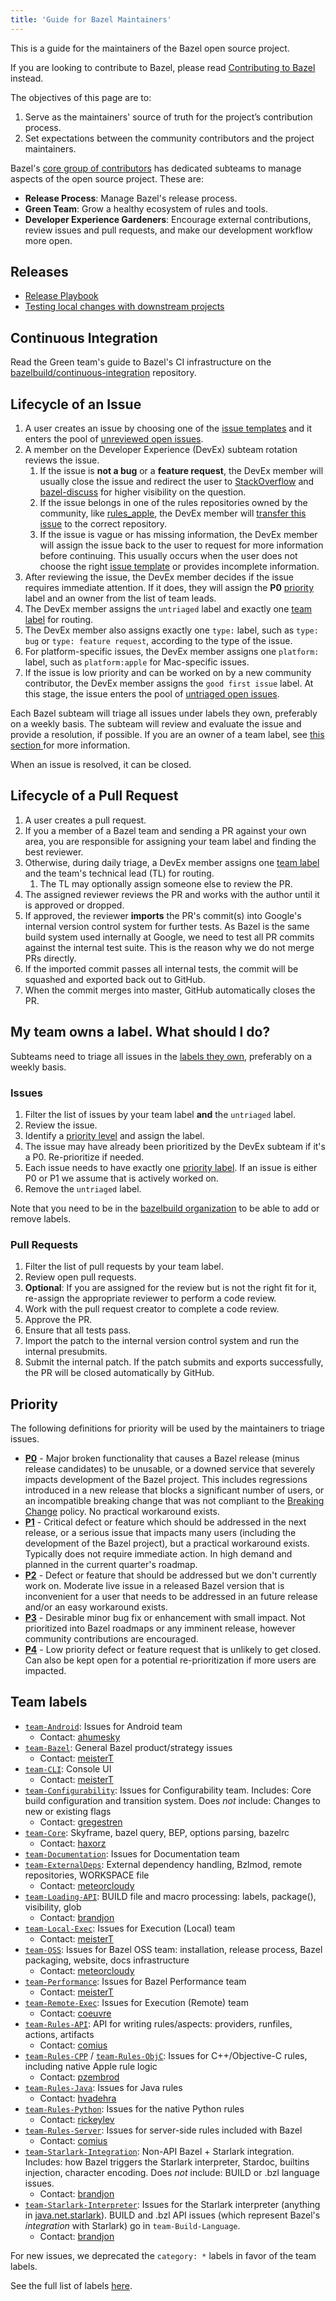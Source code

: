 ```yaml
---
title: 'Guide for Bazel Maintainers'
---
```




This is a guide for the maintainers of the Bazel open source project.

If you are looking to contribute to Bazel, please read [Contributing to
Bazel](/contribute) instead.

The objectives of this page are to:

1. Serve as the maintainers' source of truth for the project’s contribution
   process.
1. Set expectations between the community contributors and the project
   maintainers.

Bazel's [core group of contributors](/contribute/policy) has dedicated
subteams to manage aspects of the open source project. These are:

* **Release Process**: Manage Bazel's release process.
* **Green Team**: Grow a healthy ecosystem of rules and tools.
* **Developer Experience Gardeners**: Encourage external contributions, review
  issues and pull requests, and make our development workflow more open.

## Releases

* [Release Playbook](https://github.com/bazelbuild/continuous-integration/blob/master/docs/release-playbook.md)
* [Testing local changes with downstream projects](https://github.com/bazelbuild/continuous-integration/blob/master/docs/downstream-testing.md)

## Continuous Integration

Read the Green team's guide to Bazel's CI infrastructure on the
[bazelbuild/continuous-integration](https://github.com/bazelbuild/continuous-integration/blob/master/buildkite/README.md)
repository.

## Lifecycle of an Issue

1. A user creates an issue by choosing one of the
[issue templates](https://github.com/bazelbuild/bazel/issues/new/choose)
   and it enters the pool of [unreviewed open
   issues](https://github.com/bazelbuild/bazel/issues?utf8=%E2%9C%93&q=is%3Aissue+is%3Aopen+-label%3Auntriaged+-label%3Ap2+-label%3Ap1+-label%3Ap3+-label%3Ap4+-label%3Ateam-Starlark+-label%3Ateam-Rules-CPP+-label%3Ateam-Rules-Java+-label%3Ateam-XProduct+-label%3Ateam-Android+-label%3Ateam-Apple+-label%3Ateam-Configurability++-label%3Ateam-Performance+-label%3Ateam-Rules-Server+-label%3Ateam-Core+-label%3Ateam-Rules-Python+-label%3Ateam-Remote-Exec+-label%3Ateam-Local-Exec+-label%3Ateam-Bazel).
1. A member on the Developer Experience (DevEx) subteam rotation reviews the
   issue.
   1. If the issue is **not a bug** or a **feature request**, the DevEx member
      will usually close the issue and redirect the user to
      [StackOverflow](https://stackoverflow.com/questions/tagged/bazel) and
      [bazel-discuss](https://groups.google.com/forum/#!forum/bazel-discuss) for
      higher visibility on the question.
   1. If the issue belongs in one of the rules repositories owned by the
      community, like [rules_apple](https://github.com.bazelbuild/rules_apple),
      the DevEx member will [transfer this issue](https://docs.github.com/en/free-pro-team@latest/github/managing-your-work-on-github/transferring-an-issue-to-another-repository)
      to the correct repository.
   1. If the issue is vague or has missing information, the DevEx member will
      assign the issue back to the user to request for more information before
      continuing. This usually occurs when the user does not choose the right
      [issue template](https://github.com/bazelbuild/bazel/issues/new/choose)
       or provides incomplete information.
1. After reviewing the issue, the DevEx member decides if the issue requires
   immediate attention. If it does, they will assign the **P0**
   [priority](#priority) label and an owner from the list of team leads.
1. The DevEx member assigns the `untriaged` label and exactly one [team
   label](#team-labels) for routing.
1. The DevEx member also assigns exactly one `type:` label, such as `type: bug`
   or `type: feature request`, according to the type of the issue.
1. For platform-specific issues, the DevEx member assigns one `platform:` label,
   such as `platform:apple` for Mac-specific issues.
1. If the issue is low priority and can be worked on by a new community
   contributor, the DevEx member assigns the `good first issue` label.
At this stage, the issue enters the pool of [untriaged open
issues](https://github.com/bazelbuild/bazel/issues?q=is%3Aissue+is%3Aopen+label%3Auntriaged).

Each Bazel subteam will triage all issues under labels they own, preferably on a
weekly basis. The subteam will review and evaluate the issue and provide a
resolution, if possible. If you are an owner of a team label, see [this section
](#label-own) for more information.

When an issue is resolved, it can be closed.

## Lifecycle of a Pull Request

1. A user creates a pull request.
1. If you a member of a Bazel team and sending a PR against your own area,
   you are responsible for assigning your team label and finding the best
   reviewer.
1. Otherwise, during daily triage, a DevEx member assigns one
   [team label](#team-labels) and the team's technical lead (TL) for routing.
   1. The TL may optionally assign someone else to review the PR.
1. The assigned reviewer reviews the PR and works with the author until it is
   approved or dropped.
1. If approved, the reviewer **imports** the PR's commit(s) into Google's
   internal version control system for further tests. As Bazel is the same build
   system used internally at Google, we need to test all PR commits against the
   internal test suite. This is the reason why we do not merge PRs directly.
1. If the imported commit passes all internal tests, the commit will be squashed
   and exported back out to GitHub.
1. When the commit merges into master, GitHub automatically closes the PR.


## My team owns a label. What should I do?

Subteams need to triage all issues in the [labels they own](#team-labels),
preferably on a weekly basis.

### Issues

1. Filter the list of issues by your team label **and** the `untriaged` label.
1. Review the issue.
1. Identify a [priority level](#priority) and assign the label.
  1. The issue may have already been prioritized by the DevEx subteam if it's a
     P0. Re-prioritize if needed.
  1. Each issue needs to have exactly one [priority label](#priority). If an
     issue is either P0 or P1 we assume that is actively worked on.
1. Remove the `untriaged` label.

Note that you need to be in the [bazelbuild
organization](https://github.com/bazelbuild) to be able to add or remove labels.

### Pull Requests

1. Filter the list of pull requests by your team label.
1. Review open pull requests.
  1. **Optional**: If you are assigned for the review but is not the right fit
  for it, re-assign the appropriate reviewer to perform a code review.
1. Work with the pull request creator to complete a code review.
1. Approve the PR.
1. Ensure that all tests pass.
1. Import the patch to the internal version control system and run the internal
   presubmits.
1. Submit the internal patch. If the patch submits and exports successfully, the
   PR will be closed automatically by GitHub.

## Priority

The following definitions for priority will be used by the maintainers to triage
issues.

* [**P0**](https://github.com/bazelbuild/bazel/labels/P0) - Major broken
  functionality that causes a Bazel release (minus release candidates) to be
  unusable, or a downed service that severely impacts development of the Bazel
  project. This includes regressions introduced in a new release that blocks a
  significant number of users, or an incompatible breaking change that was not
  compliant to the [Breaking
  Change](https://docs.google.com/document/d/1q5GGRxKrF_mnwtaPKI487P8OdDRh2nN7jX6U-FXnHL0/edit?pli=1#heading=h.ceof6vpkb3ik)
  policy. No practical workaround exists.
* [**P1**](https://github.com/bazelbuild/bazel/labels/P1) - Critical defect or
  feature which should be addressed in the next release, or a serious issue that
  impacts many users (including the development of the Bazel project), but a
  practical workaround exists. Typically does not require immediate action. In
  high demand and planned in the current quarter's roadmap.
* [**P2**](https://github.com/bazelbuild/bazel/labels/P2) - Defect or feature
  that should be addressed but we don't currently work on. Moderate live issue
  in a released Bazel version that is inconvenient for a user that needs to be
  addressed in an future release and/or an easy workaround exists.
* [**P3**](https://github.com/bazelbuild/bazel/labels/P3) - Desirable minor bug
  fix or enhancement with small impact. Not prioritized into Bazel roadmaps or
  any imminent release, however community contributions are encouraged.
* [**P4**](https://github.com/bazelbuild/bazel/labels/P4) - Low priority defect
  or feature request that is unlikely to get closed. Can also be kept open for a
  potential re-prioritization if more users are impacted.

## Team labels

*   [`team-Android`](https://github.com/bazelbuild/bazel/labels/team-Android): Issues for Android team
    *   Contact: [ahumesky](https://github.com/ahumesky)
*   [`team-Bazel`](https://github.com/bazelbuild/bazel/labels/team-Bazel): General Bazel product/strategy issues
    * Contact: [meisterT](https://github.com/meisterT)
*   [`team-CLI`](https://github.com/bazelbuild/bazel/labels/team-CLI): Console UI
    * Contact: [meisterT](https://github.com/meisterT)
*   [`team-Configurability`](https://github.com/bazelbuild/bazel/labels/team-Configurability): Issues for Configurability team. Includes: Core build configuration and transition system. Does *not* include: Changes to new or existing flags
    * Contact: [gregestren](https://github.com/gregestren)
*   [`team-Core`](https://github.com/bazelbuild/bazel/labels/team-Core): Skyframe, bazel query, BEP, options parsing, bazelrc
    * Contact: [haxorz](https://github.com/haxorz)
*   [`team-Documentation`](https://github.com/bazelbuild/bazel/labels/team-Documentation): Issues for Documentation team
*   [`team-ExternalDeps`](https://github.com/bazelbuild/bazel/labels/team-ExternalDeps): External dependency handling, Bzlmod, remote repositories, WORKSPACE file
    * Contact: [meteorcloudy](https://github.com/meteorcloudy)
*   [`team-Loading-API`](https://github.com/bazelbuild/bazel/labels/team-Loading-API): BUILD file and macro processing: labels, package(), visibility, glob
    * Contact: [brandjon](https://github.com/brandjon)
*   [`team-Local-Exec`](https://github.com/bazelbuild/bazel/labels/team-Local-Exec): Issues for Execution (Local) team
    * Contact: [meisterT](https://github.com/meisterT)
*   [`team-OSS`](https://github.com/bazelbuild/bazel/labels/team-OSS): Issues for Bazel OSS team: installation, release process, Bazel packaging, website, docs infrastructure
    * Contact: [meteorcloudy](https://github.com/meteorcloudy)
*   [`team-Performance`](https://github.com/bazelbuild/bazel/labels/team-Performance): Issues for Bazel Performance team
    * Contact: [meisterT](https://github.com/meisterT)
*   [`team-Remote-Exec`](https://github.com/bazelbuild/bazel/labels/team-Remote-Exec): Issues for Execution (Remote) team
    * Contact: [coeuvre](https://github.com/coeuvre)
*   [`team-Rules-API`](https://github.com/bazelbuild/bazel/labels/team-Rules-API): API for writing rules/aspects: providers, runfiles, actions, artifacts
    * Contact: [comius](https://github.com/comius)
*   [`team-Rules-CPP`](https://github.com/bazelbuild/bazel/labels/team-Rules-CPP) / [`team-Rules-ObjC`](https://github.com/bazelbuild/bazel/labels/team-Rules-ObjC): Issues for C++/Objective-C rules, including native Apple rule logic
    * Contact: [pzembrod](https://github.com/pzembrod)
*   [`team-Rules-Java`](https://github.com/bazelbuild/bazel/labels/team-Rules-Java): Issues for Java rules
    * Contact: [hvadehra](https://github.com/hvadehra)
*   [`team-Rules-Python`](https://github.com/bazelbuild/bazel/labels/team-Rules-Python): Issues for the native Python rules
    * Contact: [rickeylev](https://github.com/rickeylev)
*   [`team-Rules-Server`](https://github.com/bazelbuild/bazel/labels/team-Rules-Server): Issues for server-side rules included with Bazel
    * Contact: [comius](https://github.com/comius)
*   [`team-Starlark-Integration`](https://github.com/bazelbuild/bazel/labels/team-Starlark-Integration): Non-API Bazel + Starlark integration. Includes: how Bazel triggers the Starlark interpreter, Stardoc, builtins injection, character encoding.  Does *not* include: BUILD or .bzl language issues.
    * Contact: [brandjon](https://github.com/brandjon)
*   [`team-Starlark-Interpreter`](https://github.com/bazelbuild/bazel/labels/team-Starlark-Interpreter): Issues for the Starlark interpreter (anything in [java.net.starlark](https://github.com/bazelbuild/bazel/tree/master/src/main/java/net/starlark/java)). BUILD and .bzl API issues (which represent Bazel's *integration* with Starlark) go in `team-Build-Language`.
    * Contact: [brandjon](https://github.com/brandjon)

For new issues, we deprecated the `category: *` labels in favor of the team
labels.

See the full list of labels [here](https://github.com/bazelbuild/bazel/labels).
